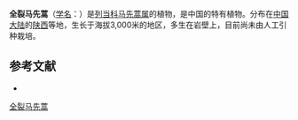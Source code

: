 {{Speciesbox
| name = 全裂马先蒿
| status = 
| status_system = 
| image =
| genus = Pedicularis
| species = dissecta
| authority = (Bonati) Pennell et Li
}}

'''全裂马先蒿'''（[[学名|学名]]：{{lang|la|''Pedicularis dissecta''}}）是[[列当科|列当科]][[马先蒿属|马先蒿属]]的植物，是中国的特有植物。分布在[[中国大陆|中国大陆]]的[[陕西|陕西]]等地，生长于海拔3,000米的地区，多生在岩壁上，目前尚未由人工引种栽培。

== 参考文献 ==
<div class="references-small">
* {{cite web| url =http://www.bioinfo.cn/db05/KmzwSpecies.php?action=view&id=21290| title =全裂马先蒿| work =《中国高等植物数据库全库》| publisher =中国科学院微生物研究所| author =昆明植物研究所| accessdate =2009-02-25| deadurl =yes| archiveurl =https://web.archive.org/web/20160305053457/http://www.bioinfo.cn/db05/KmzwSpecies.php?action=view&id=21290| archivedate =2016-03-05}}
</div>
{{Taxonbar|from=Q10891789}}

[[Category:马先蒿属|全裂马先蒿]]


{{植物小作品}}